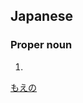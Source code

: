 ==Japanese==
{{ja-kanjitab|萌|乃}}

===Proper noun===
{{ja-pos|proper|もえの}}

# {{given name|female|lang=ja}}

[[Category:Japanese female given names|もえの]]